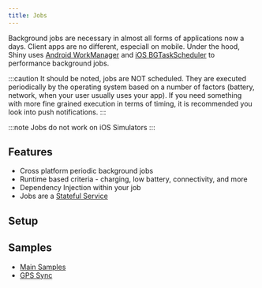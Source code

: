 ```yaml
---
title: Jobs
---
```


Background jobs are necessary in almost all forms of applications now a days.  Client apps are no different, especiall on mobile.  Under the hood,
Shiny uses [Android WorkManager](https://developer.android.com/topic/libraries/architecture/workmanager) and [iOS BGTaskScheduler](https://developer.apple.com/documentation/backgroundtasks/bgprocessingtaskrequest) to performance background jobs.

:::caution
It should be noted, jobs are NOT scheduled.  They are executed periodically by the operating system based on a number of factors (battery, network, when your user usually uses your app).  If you need something with more
fine grained execution in terms of timing, it is recommended you look into push notifications.
:::

:::note
Jobs do not work on iOS Simulators
:::

## Features

* Cross platform periodic background jobs
* Runtime based criteria - charging, low battery, connectivity, and more
* Dependency Injection within your job 
* Jobs are a [Stateful Service](../other/statefulservices)


## Setup
<LibBuilder componentName="jobs" client:load />


## Samples
* [Main Samples](https://github.com/shinyorg/shiny/tree/master/samples/Sample.Maui/Jobs)
* [GPS Sync](https://github.com/aritchie/ShinyGpsSync)
